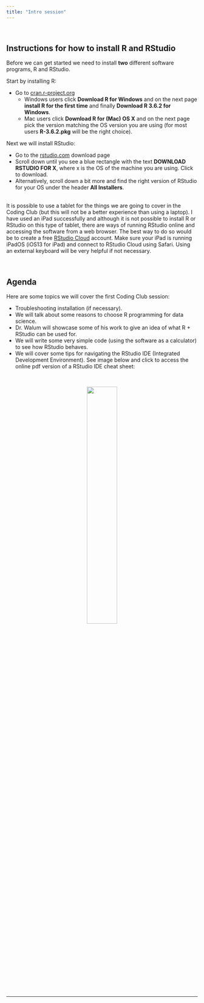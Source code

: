 ```yaml
---
title: "Intro session"
---
```


<br>

## Instructions for how to install R and RStudio

Before we can get started we need to install **two** different software programs, R and RStudio.   

Start by installing R:

* Go to [cran.r-project.org](https://cran.r-project.org)
    + Windows users click **Download R for Windows** and on the next page **install R for the first time** and finally **Download R 3.6.2 for Windows**.
    + Mac users click **Download R for (Mac) OS X** and on the next page pick the version matching the OS version you are using (for most users **R-3.6.2.pkg** will be the right choice).

Next we will install RStudio:

* Go to the [rstudio.com](https://rstudio.com/products/rstudio/download/) download page
* Scroll down until you see a blue rectangle with the text **DOWNLOAD RSTUDIO FOR X**, where x is the OS of the machine you are using. Click to download. 
* Alternatively, scroll down a bit more and find the right version of RStudio for your OS under the header **All Installers**.

<br>
It is possible to use a tablet for the things we are going to cover in the Coding Club (but this will not be a better experience than using a laptop). I have used an iPad successfully and although it is not possible to install R or RStudio on this type of tablet, there are ways of running RStudio online and accessing the software from a web browser. The best way to do so would be to create a free [RStudio Cloud](https://rstudio.cloud) account. Make sure your iPad is running iPadOS (iOS13 for iPad) and connect to RStudio Cloud using Safari. Using an external keyboard will be very helpful if not necessary.  

<br>

## Agenda 

Here are some topics we will cover the first Coding Club session:

* Troubleshooting installation (if necessary).
* We will talk about some reasons to choose R programming for data science.
* Dr. Walum will showcase some of his work to give an idea of what R + RStudio can be used for.
* We will write some very simple code (using the software as a calculator) to see how RStudio behaves.
* We will cover some tips for navigating the RStudio IDE (Integrated Development Environment). See image below and click to access the online pdf version of a RStudio IDE cheat sheet: 

<br>

<center>
[![](rstudio-IDE-cheatsheet.jpg){width=40%}](https://rstudio.com/wp-content/uploads/2016/01/rstudio-IDE-cheatsheet.pdf)
</center>

<br>

***